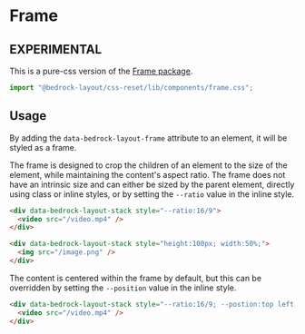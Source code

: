 
<Meta title="Pure-CSS/components/frame.css" />

# Frame

## EXPERIMENTAL

This is a pure-css version of the [Frame package](/?path=/docs/components-frame--api).

```javascript
import "@bedrock-layout/css-reset/lib/components/frame.css";
```

## Usage

By adding the `data-bedrock-layout-frame` attribute to an element, it will be styled as a frame.

The frame is designed to crop the children of an element to the size of the element, while maintaining the content's aspect ratio. The frame does not have an intrinsic size and can either be sized by the parent element, directly using class or inline styles, or by setting the `--ratio` value in the inline style.

```html
<div data-bedrock-layout-stack style="--ratio:16/9">
  <video src="/video.mp4" />
</div>

<div data-bedrock-layout-stack style="height:100px; width:50%;">
  <img src="/image.png" />
</div>
```

The content is centered within the frame by default, but this can be overridden by setting the `--position` value in the inline style.

```html
<div data-bedrock-layout-stack style="--ratio:16/9; --postion:top left;">
  <video src="/video.mp4" />
</div>
```
